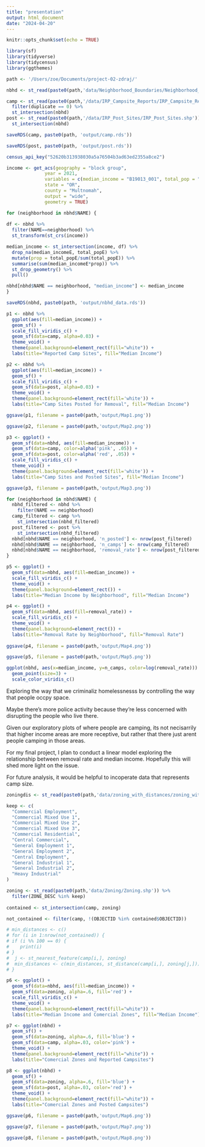 ```yaml
---
title: "presentation"
output: html_document
date: "2024-04-20"
---
```


```r
knitr::opts_chunk$set(echo = TRUE)
```

```r
library(sf)
library(tidyverse)
library(tidycensus)
library(ggthemes)
```

```r
path <- '/Users/zoe/Documents/project-02-zdraj/'

nbhd <- st_read(paste0(path,'data/Neighborhood_Boundaries/Neighborhood_Boundaries.shp'))

camp <- st_read(paste0(path,'/data/IRP_Campsite_Reports/IRP_Campsite_Reports.shp')) %>%
  filter(duplicate == 0) %>%
  st_intersection(nbhd)
post <- st_read(paste0(path,'/data/IRP_Post_Sites/IRP_Post_Sites.shp')) %>%
  st_intersection(nbhd)

saveRDS(camp, paste0(path, 'output/camp.rds'))  

saveRDS(post, paste0(path, 'output/post.rds'))  
```

```r
census_api_key("52620b313938030a5a76504b3ad63ed2355a8ce2")

income <- get_acs(geography = "block group", 
              year = 2021,
              variables = c(median_income = "B19013_001", total_pop = "B03002_001"), 
              state = "OR",
              county = "Multnomah",
              output = "wide",
              geometry = TRUE)
```

```r
for (neighborhood in nbhd$NAME) {
  
df <- nbhd %>%
  filter(NAME==neighborhood) %>%
  st_transform(st_crs(income))

median_income <- st_intersection(income, df) %>%
  drop_na(median_incomeE, total_popE) %>%
  mutate(prop = total_popE/sum(total_popE)) %>%
  summarise(sum(median_incomeE*prop)) %>%
  st_drop_geometry() %>%
  pull()

nbhd[nbhd$NAME == neighborhood, "median_income"] <- median_income
}

saveRDS(nbhd, paste0(path, 'output/nbhd_data.rds'))  
```

```r
p1 <- nbhd %>% 
  ggplot(aes(fill=median_income)) +
  geom_sf() +
  scale_fill_viridis_c() +
  geom_sf(data=camp, alpha=0.03) +
  theme_void() +
  theme(panel.background=element_rect(fill="white")) +
  labs(title="Reported Camp Sites", fill="Median Income")

p2 <- nbhd %>% 
  ggplot(aes(fill=median_income)) +
  geom_sf() +
  scale_fill_viridis_c() +
  geom_sf(data=post, alpha=0.03) +
  theme_void() +
  theme(panel.background=element_rect(fill='white')) +
  labs(title="Camp Sites Posted for Removal", fill="Median Income")

ggsave(p1, filename = paste0(path,'output/Map1.png'))

ggsave(p2, filename = paste0(path,'output/Map2.png'))

p3 <- ggplot() +
  geom_sf(data=nbhd, aes(fill=median_income)) +
  geom_sf(data=camp, color=alpha('pink', .05)) +
  geom_sf(data=post, color=alpha('red', .05)) +
  scale_fill_viridis_c() + 
  theme_void() +
  theme(panel.background=element_rect(fill='white')) +
  labs(title="Camp Sites and Posted Sites", fill="Median Income")

ggsave(p3, filename = paste0(path,'output/Map3.png'))
```

```r

for (neighborhood in nbhd$NAME) {
  nbhd_filtered <- nbhd %>%
    filter(NAME == neighborhood)
  camp_filtered <- camp %>%
    st_intersection(nbhd_filtered)
  post_filtered <- post %>%
    st_intersection(nbhd_filtered)
  nbhd[nbhd$NAME == neighborhood, 'n_posted'] <- nrow(post_filtered)
  nbhd[nbhd$NAME == neighborhood, 'n_camps'] <- nrow(camp_filtered)
  nbhd[nbhd$NAME == neighborhood, 'removal_rate'] <- nrow(post_filtered) / nrow(camp_filtered)
}

p5 <- ggplot() +
  geom_sf(data=nbhd, aes(fill=median_income)) +
  scale_fill_viridis_c() +
  theme_void() +
  theme(panel.background=element_rect()) +
  labs(title="Median Income by Neighborhood", fill="Median Income")

p4 <- ggplot() +
  geom_sf(data=nbhd, aes(fill=removal_rate)) +
  scale_fill_viridis_c() +
  theme_void() +
  theme(panel.background=element_rect()) +
  labs(title="Removal Rate by Neighborhood", fill="Removal Rate")
  
ggsave(p4, filename = paste0(path,'output/Map4.png'))

ggsave(p5, filename = paste0(path,'output/Map5.png'))
```

```r

ggplot(nbhd, aes(x=median_income, y=n_camps, color=log(removal_rate))) + 
  geom_point(size=3) +
  scale_color_viridis_c()

```
Exploring the way that we criminaliz homelessnesss by controlling the way that people occpy space. 


Maybe there's more police activity because they're less concerned with disrupting the people who live there.

Given our exploratory plots of where people are camping, its not necisarrily that higher income areas are more receptive, but rather that there just arent people camping in those areas. 

For my final project, I plan to conduct a linear model exploring the relationship between removal rate and median income. Hopefully this will shed more light on the issue. 

For future analysis, it would be helpful to incoperate data that represents camp size. 

```r
zoningdis <- st_read(paste0(path,'data/zoning_with_distances/zoning_with_distances.shp'))

keep <- c(
  "Commercial Employment",
  "Commercial Mixed Use 1",
  "Commercial Mixed Use 2",
  "Commercial Mixed Use 3",
  "Commercial Residential",
  "Central Commercial",
  "General Employment 1",
  "General Employment 2",
  "Central Employment",
  "General Industrial 1",
  "General Industrial 2",
  "Heavy Industrial"
)

zoning <- st_read(paste0(path,'data/Zoning/Zoning.shp')) %>%
  filter(ZONE_DESC %in% keep)
  
contained <- st_intersection(camp, zoning)

not_contained <- filter(camp, !(OBJECTID %in% contained$OBJECTID))

# min_distances <- c()
# for (i in 1:nrow(not_contained)) {
# if (i %% 100 == 0) {
#    print(i)
# }
#  j <- st_nearest_feature(camp[i,], zoning)
#  min_distances <- c(min_distances, st_distance(camp[i,], zoning[j,]))
# }

p6 <- ggplot() +
  geom_sf(data=nbhd, aes(fill=median_income)) +
  geom_sf(data=zoning, alpha=.6, fill='red') +
  scale_fill_viridis_c() +
  theme_void() +
  theme(panel.background=element_rect(fill="white")) +
  labs(title="Median Income and Comercial Zones", fill="Median Income")

p7 <- ggplot(nbhd) +
  geom_sf() +
  geom_sf(data=zoning, alpha=.6, fill='blue') +
  geom_sf(data=camp, alpha=.03, color='pink') +
  theme_void() +
  theme(panel.background=element_rect(fill="white")) +
  labs(title="Comercial Zones and Reported Campsites")

p8 <- ggplot(nbhd) +
  geom_sf() +
  geom_sf(data=zoning, alpha=.6, fill='blue') +
  geom_sf(data=post, alpha=.03, color='red') +
  theme_void() +
  theme(panel.background=element_rect(fill="white")) +
  labs(title="Comercial Zones and Posted Campsites")

ggsave(p6, filename = paste0(path,'output/Map6.png'))

ggsave(p7, filename = paste0(path,'output/Map7.png'))

ggsave(p8, filename = paste0(path,'output/Map8.png'))

```






